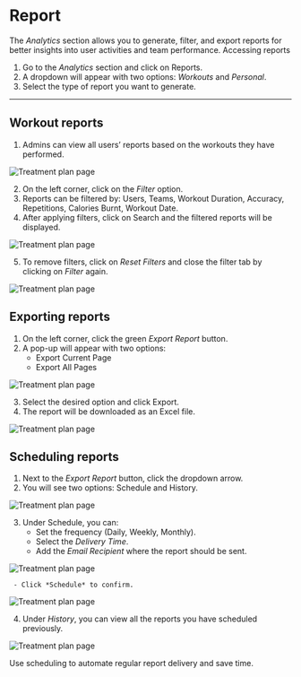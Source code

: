 
# Report

The *Analytics* section allows you to generate, filter, and export reports for better insights into user activities and team performance.
Accessing reports
1. Go to the *Analytics* section and click on Reports.
1. A dropdown will appear with two options: *Workouts* and *Personal*.
1. Select the type of report you want to generate.

---

## Workout reports

 1. Admins can view all users’ reports based on the workouts they have performed.

![Treatment plan page](/img/WorkoutReportP1.webp)

 2. On the left corner, click on the *Filter* option.
 1. Reports can be filtered by: Users, Teams, Workout Duration, Accuracy, Repetitions, Calories Burnt, Workout Date.
 1. After applying filters, click on Search and the filtered reports will be displayed.

![Treatment plan page](/img/WorkoutReportP2.webp)

 5. To remove filters, click on *Reset Filters* and close the filter tab by clicking on *Filter* again.

![Treatment plan page](/img/WorkoutReportP3.webp)

## Exporting reports

 1. On the left corner, click the green *Export Report* button.
 1. A pop-up will appear with two options:
    - Export Current Page
    - Export All Pages

![Treatment plan page](/img/WorkoutReportP4.webp)

 3. Select the desired option and click Export.
 3. The report will be downloaded as an Excel file.

![Treatment plan page](/img/WorkoutReportP5.webp)

## Scheduling reports

 1. Next to the *Export Report* button, click the dropdown arrow.
 1. You will see two options: Schedule and History.

![Treatment plan page](/img/WorkoutReportP6.webp)

 3. Under Schedule, you can:
     - Set the frequency (Daily, Weekly, Monthly).
     - Select the *Delivery Time*.
     - Add the *Email Recipient* where the report should be sent.

![Treatment plan page](/img/WorkoutReportP7.webp)

     - Click *Schedule* to confirm.

![Treatment plan page](/img/WorkoutReportP8.webp)

 4. Under *History*, you can view all the reports you have scheduled previously.

![Treatment plan page](/img/WorkoutReportP9.webp)

<Admonition type="tip" title="Scheduling">
  Use scheduling to automate regular report delivery and save time.
</Admonition>
